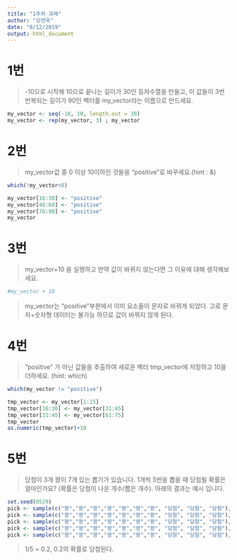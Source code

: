 ```yaml
---
title: "1주차 과제"
author: "강연욱"
date: "8/12/2019"
output: html_document
---
```

# 1번
> -10으로 시작해 10으로 끝나는 길이가 30인 등차수열을 만들고, 이 값들이 3번 반복되는 길이가 90인 벡터를 my_vector라는 이름으로 만드세요.
```r
my_vector <- seq(-10, 10, length.out = 30)
my_vector <- rep(my_vector, 3) ; my_vector
```
# 2번
> my_vector값 중 0 이상 10이하인 것들을 “positive”로 바꾸세요.(hint : &)

```r
which(!my_vector<0)

my_vector[16:30] <- "positive"
my_vector[46:60] <- "positive"
my_vector[76:90] <- "positive"
my_vector
```


# 3번
>my_vector+10 을 실행하고 만약 값이 바뀌지 않는다면 그 이유에 대해 생각해보세요.

```r
#my_vector + 10
```
>my_vector는 "positive"부분에서 이미 요소들이 문자로 바뀌게 되었다. 고로 문자+숫자형 데이터는 불가능 하므로 값이 바뀌지 않게 된다.

# 4번
>“positive” 가 아닌 값들을 추출하여 새로운 벡터 tmp_vector에 저장하고 10을 더하세요. (hint: which)

```r
which(my_vector != "positive")

tmp_vector <- my_vector[1:15]
tmp_vector[16:30] <- my_vector[31:45]
tmp_vector[31:45] <- my_vector[61:75]
tmp_vector
as.numeric(tmp_vector)+10

```

# 5번
>당첨이 3개 꽝이 7개 있는 뽑기가 있습니다. 1개씩 5번을 뽑을 때 당첨될 확률은 얼마인가요? (확률은 당첨이 나온 개수/뽑은 개수). 아래의 결과는 예시 입니다.

```r
set.seed(0529)
pick <- sample(c("꽝","꽝","꽝","꽝","꽝","꽝","꽝", "당첨", "당첨", "당첨"), 1) ; pick
pick <- sample(c("꽝","꽝","꽝","꽝","꽝","꽝","꽝", "당첨", "당첨", "당첨"), 1) ; pick
pick <- sample(c("꽝","꽝","꽝","꽝","꽝","꽝","꽝", "당첨", "당첨", "당첨"), 1) ; pick
pick <- sample(c("꽝","꽝","꽝","꽝","꽝","꽝","꽝", "당첨", "당첨", "당첨"), 1) ; pick
pick <- sample(c("꽝","꽝","꽝","꽝","꽝","꽝","꽝", "당첨", "당첨", "당첨"), 1) ; pick
```
> 1/5 = 0.2, 0.2의 확률로 당첨된다.